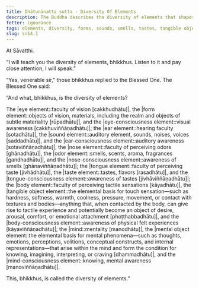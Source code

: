 ```yaml
---
title: Dhātunānatta sutta - Diversity Of Elements
description: The Buddha describes the diversity of elements that shapes one’s experience.
fetter: ignorance
tags: elements, diversity, forms, sounds, smells, tastes, tangible objects, mental objects, form element, sound element, odor element, taste element, touch element, sn, sn12-21, sn14, six sense bases
slug: sn14.1
---
```


At Sāvatthi.

“I will teach you the diversity of elements, bhikkhus. Listen to it and pay close attention, I will speak.”

“Yes, venerable sir,” those bhikkhus replied to the Blessed One. The Blessed One said:

“And what, bhikkhus, is the diversity of elements?

The |eye element::faculty of vision [cakkhudhātu]|, the |form element::objects of vision, materials, including the realm and objects of subtle materiality [rūpadhātu]|, and the |eye-consciousness element::visual awareness [cakkhuviññāṇadhātu]|;
the |ear element::hearing faculty [sotadhātu]|, the |sound element::auditory element, sounds, noises, voices [saddadhātu]|, and the |ear-consciousness element::auditory awareness [sotaviññāṇadhātu]|;
the |nose element::faculty of perceiving odors [ghānadhātu]|, the |odor element::smells, scents, aroma, fragrances [gandhadhātu]|, and the |nose-consciousness element::awareness of smells [ghānaviññāṇadhātu]|;
the |tongue element::faculty of perceiving taste [jivhādhātu]|, the |taste element::tastes, flavors [rasadhātu]|, and the |tongue-consciousness element::awareness of tastes [jivhāviññāṇadhātu]|;
the |body element::faculty of perceiving tactile sensations [kāyadhātu]|, the |tangible object element::the elemental basis for touch sensation—such as hardness, softness, warmth, coolness, pressure, movement, or contact with textures and bodies—anything that, when contacted by the body, can give rise to tactile experience and potentially become an object of desire, arousal, comfort, or emotional attachment [phoṭṭhabbadhātu]|, and the |body-consciousness element::awareness of physical felt experiences [kāyaviññāṇadhātu]|;
the |mind::mentality [manodhātu]|, the |mental object element::the elemental basis for mental phenomena—such as thoughts, emotions, perceptions, volitions, conceptual constructs, and internal representations—that arise within the mind and form the condition for knowing, imagining, interpreting, or craving [dhammadhātu]|, and the |mind-consciousness element::knowing, mental awareness [manoviññāṇadhātu]|.

This, bhikkhus, is called the diversity of elements.”